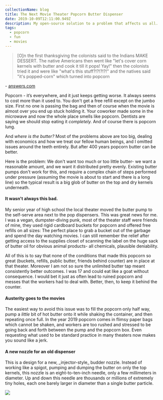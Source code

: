 ```yaml
---
collectionName: blog
title: The Next Movie Theater Popcorn Butter Dispenser
date: 2019-10-09T12:11:00.949Z
description: My open-source solution to a problem that affects us all.
tags:
  - popcorn
  - fun
  - movies
---
```

> \[O]n the first thanksgiving the colonists said to the Indians MAKE DESSERT. The native Americans then went like "let's cover corn kernels with butter and cook it till it pops! Yay!" then the colonists tried it and were like "what's this stuff?!?!?!?!" and the natives said "it's popped-corn" which turned into popcorn

\- [answers.com](https://www.answers.com/Q/How_was_popcorn_invented)

Popcorn - it’s everywhere, and it just keeps getting worse. It always seems to cost more than it used to. You don't get a free refill except on the jumbo size.  First no one is passing the bag and then of course when the movie is almost over you end up stuck holding it.  Your coworker made some in the microwave and now the whole place smells like popcorn. Dentists are saying we should stop eating it _completely._ And of course there is popcorn lung.

And _where is the butter?_ Most of the problems above are too big, dealing with economics and how we treat our fellow human beings, and I omitted issues around the teeth entirely. But after 400 years popcorn butter can be better. 

Here is the problem: We don't want too much or too little butter- we want a reasonable amount, and we want it distributed pretty evenly. Existing butter pumps don't work for this, and require a complex chain of steps performed under pressure (assuming the movie is about to start and there is a long line) so the typical result is a big glob of butter on the top and dry kernels underneath.

#### It wasn't always this bad.

My senior year of high school the local theater moved the butter pump to the self-serve area next to the pop dispensers. This was great news for me. I was a vegan, dumpster-diving punk, most of the theater staff were friends of mine, they used rigid cardboard buckets for popcorn and offered free refills on all sizes: The perfect place to grab a bucket out of the garbage and spend the day watching movies. I can still remember the relief after getting access to the supplies closet of scanning the label on the huge sack of butter oil for obvious animal products- all chemicals, plausible deniability.

All of this is to say that none of the conditions that made this popcorn so great (buckets, refills, public butter, friends behind counter) are in place at that theater. Moreover I am not so sure the unlimited butter tap meant consistently better outcomes. I was 17 and could eat like a goat without consequence. I would bet it just as often lead to ruined popcorn and messes that the workers had to deal with. Better, then, to keep it behind the counter.

#### Austerity goes to the movies

The easiest way to avoid this issue was to fill the popcorn only half way, pump a _little_ bit of hot butter onto it while shaking the container, and then repeating once full. In the year 2019 popcorn comes in flimsy paper bags which cannot be shaken, and workers are too rushed and stressed to be going back and forth between the pump and the popcorn box. Even requesting what used to be standard practice in many theaters now makes you sound like a jerk.

#### A new nozzle for an old dispenser

This is a design for a new, \_injector-style\_ budder nozzle. Instead of working like a spigot, pumping and dumping the butter on only the top kernels, this nozzle is an eight-to-ten-inch needle, only a few millimeters in diameter. Up and down this needle are thousands or millions of extremely tiny holes, each one barely larger in diameter than a single butter particle. 

![](/assets/screen-shot-2019-10-09-at-8.21.23-am.png)
